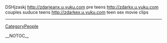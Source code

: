 DSHjzaskj http://zdarjeanx.u.yuku.com pre teens
http://zdarkx.u.yuku.com couples suduce teens
http://zdarkex.u.yuku.com teen sex movie clips
----
[[CategoryPeople]]

__NOTOC__